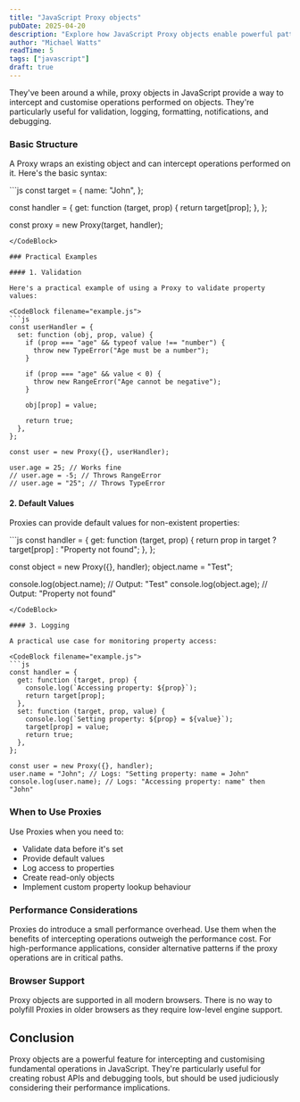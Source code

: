 ```yaml
---
title: "JavaScript Proxy objects"
pubDate: 2025-04-20
description: "Explore how JavaScript Proxy objects enable powerful patterns for validation, logging, default values, and more by intercepting and customizing object operations."
author: "Michael Watts"
readTime: 5
tags: ["javascript"]
draft: true
---
```


<LeadParagraph>
  They've been around a while, proxy objects in JavaScript provide a way to
  intercept and customise operations performed on objects. They're particularly
  useful for validation, logging, formatting, notifications, and debugging.
</LeadParagraph>

### Basic Structure

A Proxy wraps an existing object and can intercept operations performed on it. Here's the basic syntax:

<CodeBlock filename="example.js">
```js
const target = {
  name: "John",
};

const handler = {
get: function (target, prop) {
return target[prop];
},
};

const proxy = new Proxy(target, handler);

````
</CodeBlock>

### Practical Examples

#### 1. Validation

Here's a practical example of using a Proxy to validate property values:

<CodeBlock filename="example.js">
```js
const userHandler = {
  set: function (obj, prop, value) {
    if (prop === "age" && typeof value !== "number") {
      throw new TypeError("Age must be a number");
    }

    if (prop === "age" && value < 0) {
      throw new RangeError("Age cannot be negative");
    }

    obj[prop] = value;

    return true;
  },
};

const user = new Proxy({}, userHandler);

user.age = 25; // Works fine
// user.age = -5; // Throws RangeError
// user.age = "25"; // Throws TypeError
````

</CodeBlock>

#### 2. Default Values

Proxies can provide default values for non-existent properties:

<CodeBlock filename="example.js">
```js
const handler = {
  get: function (target, prop) {
    return prop in target ? target[prop] : "Property not found";
  },
};

const object = new Proxy({}, handler);
object.name = "Test";

console.log(object.name); // Output: "Test"
console.log(object.age); // Output: "Property not found"

````
</CodeBlock>

#### 3. Logging

A practical use case for monitoring property access:

<CodeBlock filename="example.js">
```js
const handler = {
  get: function (target, prop) {
    console.log(`Accessing property: ${prop}`);
    return target[prop];
  },
  set: function (target, prop, value) {
    console.log(`Setting property: ${prop} = ${value}`);
    target[prop] = value;
    return true;
  },
};

const user = new Proxy({}, handler);
user.name = "John"; // Logs: "Setting property: name = John"
console.log(user.name); // Logs: "Accessing property: name" then "John"
````

</CodeBlock>

### When to Use Proxies

Use Proxies when you need to:

- Validate data before it's set
- Provide default values
- Log access to properties
- Create read-only objects
- Implement custom property lookup behaviour

### Performance Considerations

Proxies do introduce a small performance overhead. Use them when the benefits of intercepting operations outweigh the performance cost. For high-performance applications, consider alternative patterns if the proxy operations are in critical paths.

### Browser Support

Proxy objects are supported in all modern browsers. There is no way to polyfill Proxies in older browsers as they require low-level engine support.

## Conclusion

Proxy objects are a powerful feature for intercepting and customising fundamental operations in JavaScript. They're particularly useful for creating robust APIs and debugging tools, but should be used judiciously considering their performance implications.
